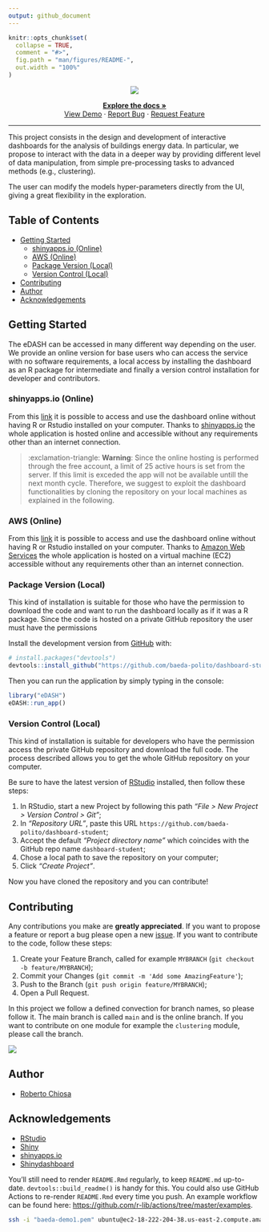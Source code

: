 ```yaml
---
output: github_document
---
```


<!-- README.md is generated from README.Rmd. Please edit that file -->

```r
knitr::opts_chunk$set(
  collapse = TRUE,
  comment = "#>",
  fig.path = "man/figures/README-",
  out.width = "100%"
)
```

<!-- PROJECT LOGO -->
<center>

![](man/figures/BAEDA-logo-dashboard.png)
  <p>
    <a href="https://github.com/baeda-polito/dashboard-student"><strong>Explore the docs » </strong></a>
    <br>
    <a href="https://github.com/baeda-polito/dashboard-student">View Demo</a>
    ·
    <a href="https://github.com/baeda-polito/dashboard-student/issues">Report Bug</a>
    ·
    <a href="https://github.com/baeda-polito/dashboard-student/issues">Request Feature</a>
  </p>

</center>


---
This project consists in the design and development of interactive dashboards for the analysis of buildings energy data. In particular, we propose to interact with the data in a deeper way by providing different level of data manipulation, from simple pre-processing tasks to advanced methods (e.g., clustering).

The user can modify the models hyper-parameters directly from the UI, giving a great flexibility in the exploration. 

<!-- TABLE OF CONTENTS -->
## Table of Contents
* [Getting Started](#getting-started)
  * [shinyapps.io (Online)](#shinyappsio-online)
  * [AWS (Online)](#aws-online)
  * [Package Version (Local)](#package-version-local)
  * [Version Control (Local)](#version-control-local)
* [Contributing](#contributing)
* [Author](#author)
* [Acknowledgements](#acknowledgements)


<!-- GETTING STARTED -->
## Getting Started
The eDASH can be accessed in many different way depending on the user. We provide an online version for base users who can access the service with no software requirements, a local access by installing the dashboard as an R package for intermediate and finally a version control installation for developer and contributors.

### shinyapps.io (Online)
From this [link](https://roberto-chiosa.shinyapps.io/BAEDA_DASHBOARD_STUDENTS/) it is possible to access and use the dashboard online without having R or Rstudio installed on your computer. Thanks to [shinyapps.io](https://www.shinyapps.io/) the whole application is hosted online and accessible without any requirements other than an internet connection.

> :exclamation-triangle: **Warning**: Since the online hosting is performed through the free account, a limit of 25 active hours is set from the server. If this limit is exceded the app will not be available untill the next month cycle. Therefore, we suggest to exploit the dashboard functionalities by cloning the repository on your local machines as explained in the following.

### AWS (Online)
From this [link](https://roberto-chiosa.shinyapps.io/BAEDA_DASHBOARD_STUDENTS/) it is possible to access and use the dashboard online without having R or Rstudio installed on your computer. Thanks to [Amazon Web Services](https://aws.amazon.com/it/) the whole application is hosted on a virtual machine (EC2) accessible without any requirements other than an internet connection.

### Package Version (Local)
This kind of installation is suitable for those who have the permission to download the code and want to run the dashboard locally as if it was a R package. Since the code is hosted on a private GitHub repository the user must have the permissions

Install the development version from [GitHub](https://github.com/) with:

``` r
# install.packages("devtools")
devtools::install_github("https://github.com/baeda-polito/dashboard-student")
```

Then you can run the application by simply typing in the console:
``` r
library("eDASH")
eDASH::run_app()
```

### Version Control (Local)
This kind of installation is suitable for developers who have the permission access the private GitHub repository and download the full code. The process described allows you to get the whole GitHub repository on your computer.

Be sure to have the latest version of [RStudio](https://rstudio.com/products/rstudio/) installed, then follow these steps:

1. In RStudio, start a new Project by following this path _"File > New Project > Version Control > Git"_;
2. In _"Repository URL"_, paste this URL `https://github.com/baeda-polito/dashboard-student`;
3. Accept the default _"Project directory name"_ which coincides with the GitHub repo name `dashboard-student`;
4. Chose a local path to save the repository on your computer;
5. Click _"Create Project"_.

Now you have cloned the repository and you can contribute!

<!-- CONTRIBUTING -->
## Contributing
Any contributions you make are **greatly appreciated**. If you want to propose a feature or report a bug please open a new [issue](https://github.com/baeda-polito/dashboard-student/issues). If you want to contribute to the code, follow these steps:

1. Create your Feature Branch, called for example `MYBRANCH`  (`git checkout -b feature/MYBRANCH`);
2. Commit your Changes (`git commit -m 'Add some AmazingFeature'`);
3. Push to the Branch (`git push origin feature/MYBRANCH`);
4. Open a Pull Request.

In this project we follow a defined convection for branch names, so please follow it.
The main branch is called `main` and is the online branch. 
If you want to contribute on one module for example the `clustering` module, please call the branch.


![](man/figures/git.svg)


<!-- AUTHORS AND CONTRIBUTORS -->
## Author

* [Roberto Chiosa]()

<!-- ACKNOWLEDGEMENTS -->
## Acknowledgements

* [RStudio](https://rstudio.com/)
* [Shiny](https://shiny.rstudio.com/)
* [shinyapps.io](https://www.shinyapps.io/)
* [Shinydashboard](https://rstudio.github.io/shinydashboard/)


You'll still need to render `README.Rmd` regularly, to keep `README.md` up-to-date. `devtools::build_readme()` is handy for this. You could also use GitHub Actions to re-render `README.Rmd` every time you push. An example workflow can be found here: <https://github.com/r-lib/actions/tree/master/examples>.


```bash
ssh -i "baeda-demo1.pem" ubuntu@ec2-18-222-204-38.us-east-2.compute.amazonaws.com
```


